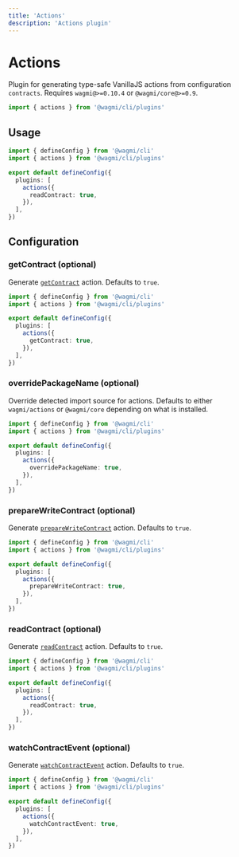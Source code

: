 ```yaml
---
title: 'Actions'
description: 'Actions plugin'
---
```


# Actions

Plugin for generating type-safe VanillaJS actions from configuration `contracts`. Requires `wagmi@>=0.10.4` or `@wagmi/core@>=0.9`.

```ts
import { actions } from '@wagmi/cli/plugins'
```

## Usage

```ts
import { defineConfig } from '@wagmi/cli'
import { actions } from '@wagmi/cli/plugins'

export default defineConfig({
  plugins: [
    actions({
      readContract: true,
    }),
  ],
})
```

## Configuration

### getContract (optional)

Generate [`getContract`](/core/actions/getContract) action. Defaults to `true`.

```ts {7}
import { defineConfig } from '@wagmi/cli'
import { actions } from '@wagmi/cli/plugins'

export default defineConfig({
  plugins: [
    actions({
      getContract: true,
    }),
  ],
})
```

### overridePackageName (optional)

Override detected import source for actions. Defaults to either `wagmi/actions` or `@wagmi/core` depending on what is installed.

```ts {7}
import { defineConfig } from '@wagmi/cli'
import { actions } from '@wagmi/cli/plugins'

export default defineConfig({
  plugins: [
    actions({
      overridePackageName: true,
    }),
  ],
})
```

### prepareWriteContract (optional)

Generate [`prepareWriteContract`](/core/actions/prepareWriteContract) action. Defaults to `true`.

```ts {7}
import { defineConfig } from '@wagmi/cli'
import { actions } from '@wagmi/cli/plugins'

export default defineConfig({
  plugins: [
    actions({
      prepareWriteContract: true,
    }),
  ],
})
```

### readContract (optional)

Generate [`readContract`](/core/actions/readContract) action. Defaults to `true`.

```ts {7}
import { defineConfig } from '@wagmi/cli'
import { actions } from '@wagmi/cli/plugins'

export default defineConfig({
  plugins: [
    actions({
      readContract: true,
    }),
  ],
})
```

### watchContractEvent (optional)

Generate [`watchContractEvent`](/core/actions/watchContractEvent) action. Defaults to `true`.

```ts {7}
import { defineConfig } from '@wagmi/cli'
import { actions } from '@wagmi/cli/plugins'

export default defineConfig({
  plugins: [
    actions({
      watchContractEvent: true,
    }),
  ],
})
```
